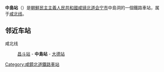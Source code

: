 {{unreferenced|time=2015-02-03T04:15:34+00:00}}
{{朝鮮半島車站資訊
|公司色 = blue
|文字色 = 
|站名 = 中島站
|圖片 = 
|pxl = 
|圖片說明 =
|前一站 = [[昌斗站|昌斗]]
|前一站距離 = 7.0
|後一站距離 = 6.0
|後一站 = [[大德站_(咸镜北道)|大德]]
|所屬路線 = [[咸北线|咸北线]]
|距離 = 76.4
|起點站 = [[青岩站|青岩]]
|諺文 = 중도역
|朝鮮漢字 = 中島驛
|文觀部式 = Jungdo-yeok
|馬-賴式 = Chungdo-yŏk
|副站名 = 
|車站編號 = 
|停站路線數 = 
|所屬公司 = [[朝鮮民主主義人民共和國鐵道省|朝鮮民主主義人民共和國鐵道省]]
|所在地 =[[咸镜北道|咸镜北道]][[会宁市|会宁市]]中島洞
|車站構造 = 地面车站
|月台配置 = 
|啟用年月日 =
|廢站年月日 = 
|上下車人次 = 
|統計年度 = 
|轉車 = 
|備註 = 
|全寬備註 = 
}}

'''中島站'''（{{lang-ko|중도역}}）是[[朝鮮民主主義人民共和國|朝鮮民主主義人民共和國]][[咸镜北道|咸镜北道]][[会宁市|会宁市]]中島洞的一個鐵路車站，属于[[咸北线|咸北线]]。

==邻近车站==
咸北线
:[[昌斗站|昌斗站]] - '''中島站''' - [[大德站_(咸镜北道)|大德站]]

{{朝鲜铁路小作品}}

{{咸北线}}

[[Category:咸鏡北道鐵路車站|Category:咸鏡北道鐵路車站]]